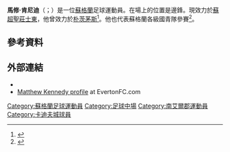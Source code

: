 {{noteTA
|G1=Football
|G2=FAcup
|G3=epl
|1=zh-hans:肯尼迪; zh-hk:堅尼地;
}}
{{Infobox football biography
| name           = 馬修·肯尼迪<br/>Matty Kennedy
| image          = Matthew Kennedy.jpg
| image_size     = 200
| caption        = 
| fullname       = Matthew Kennedy<ref name="Barclays Premier League Squad Numbers 2013/14">{{Cite news|title=Barclays Premier League Squad Numbers 2013/14 |url=http://www.premierleague.com/en-gb/news/news/2013-14/aug/premier-league-squad-numbers-seasons-2013-14.html |publisher=Premier League |date=16 August 2013 |accessdate=17 August 2013 |deadurl=yes |archiveurl=https://web.archive.org/web/20130925003258/http://www.premierleague.com/en-gb/news/news/2013-14/aug/premier-league-squad-numbers-seasons-2013-14.html |archivedate=25 September 2013 |df= }}</ref>
| birth_date     = {{birth date and age|1994|11|01|df=y}}
| birth_place    = [[蘇格蘭|蘇格蘭]][[歐文_(蘇格蘭)|歐文]]
| height         = {{height|ft=5|in=9}}
| position       = [[翼鋒|翼鋒]]
| currentclub    = [[圣庄士东足球俱乐部|圣庄士东]]
| clubnumber     = 33
| years1         = 2011–2012
| clubs1         = [[基马诺克足球俱乐部|基马诺克]]
| caps1          = 14
| goals1         = 0
| years2         = 2012–2015
| clubs2         = [[埃弗顿足球俱乐部|埃弗顿]]
| caps2          = 0
| goals2         = 0
| years3         = 2014
| clubs3         = → [[特兰米尔流浪者足球俱乐部|特兰米尔流浪者]]
| caps3          = 8
| goals3         = 0
| years4         = 2014
| clubs4         = → [[米尔顿凯恩斯足球俱乐部|米尔顿凯恩斯]]
| caps4          = 7
| goals4         = 1
| years5         = 2014–2015
| clubs5         = → [[希伯尼安足球俱乐部|希伯尼安]]
| caps5          = 16
| goals5         = 1
| years6         = 2015–2018
| clubs6         = [[卡迪夫城足球俱乐部|卡迪夫城]]
| caps6          = 18
| goals6         = 0
| years7         = 2016
| clubs7         = → [[韦尔港足球俱乐部|韦尔港]]
| caps7          = 12
| goals7         = 0
| years8         = 2017
| clubs8         = → [[普利茅斯足球俱乐部|普利茅斯]]
| caps8          = 17
| goals8         = 5
| years9         = 2017–2018
| clubs9         = → [[朴茨茅斯足球俱乐部|朴茨茅斯]]
| caps9          = 29
| goals9         = 3
| years10        = 2018–
| clubs10        = [[圣庄士东足球俱乐部|圣庄士东]]
| caps10         = 0
| goals10        = 0
| nationalyears1 = 2009
| nationalteam1  = 蘇格蘭U15
| nationalcaps1  = 1
| nationalgoals1 = 0
| nationalyears2 = 2009–2010
| nationalteam2  = 蘇格蘭U16
| nationalcaps2  = 6
| nationalgoals2 = 3
| nationalyears3 = 2010–2012
| nationalteam3  = 蘇格蘭U17
| nationalcaps3  = 15
| nationalgoals3 = 5
| nationalyears4 = 2012
| nationalteam4 = 蘇格蘭U18
| nationalcaps4 = 2
| nationalgoals4 = 0
| nationalyears5 = 2012
| nationalteam5 = 蘇格蘭U19
| nationalcaps5 = 10
| nationalgoals5 = 1
| nationalyears6 = 2012
| nationalteam6 = [[蘇格蘭21歲以下足球代表隊|蘇格蘭U21]]
| nationalcaps6 = 1
| nationalgoals6 = 0
| club-update = 22:23, 28 July 2018 (UTC)
}}
'''馬修·肯尼迪'''（{{lang-en|Matthew Kennedy}}；{{bd|1994年|11月1日}}）是一位[[蘇格蘭|蘇格蘭]]足球運動員。在場上的位置是邊鋒。現效力於[[蘇超|蘇超]][[聖莊士東足球俱樂部|聖莊士東]]，他曾效力於[[朴茨茅斯足球俱乐部|朴茨茅斯]]<ref>{{Cite web |title=Scottish U21 international links up permanently from Everton |url=http://www.cardiffcityfc.co.uk/news/article/deadline-day-deal-kennedy-signs-2244873.aspx |work=Cardiff City FC |date=2 February 2015 |access-date=2015-06-02 |archive-url=https://web.archive.org/web/20150923200555/http://www.cardiffcityfc.co.uk/news/article/deadline-day-deal-kennedy-signs-2244873.aspx |archive-date=2015-09-23 |dead-url=yes }}</ref>。他也代表蘇格蘭各級國青隊參賽<ref>{{cite web | url=http://www.scottishfa.co.uk/football_player_profile.cfm?page=823&playerID=69310&squadID=13 | title=Matthew Kennedy SFA Profile | publisher=Scottish Football Association | accessdate=19 November 2011}}</ref>。

==參考資料==
{{Reflist}}

==外部連結==
*{{UEFA player|250022733|Matthew Kennedy}}
*[https://web.archive.org/web/20150924050455/http://www.evertonfc.com/player-profile/matthew-kennedy Matthew Kennedy profile] at EvertonFC.com

{{DEFAULTSORT:Kennedy, Matthew}}
[[Category:蘇格蘭足球運動員|Category:蘇格蘭足球運動員]]
[[Category:足球中場|Category:足球中場]]
[[Category:南艾爾郡運動員|Category:南艾爾郡運動員]]
[[Category:卡迪夫城球員|Category:卡迪夫城球員]]